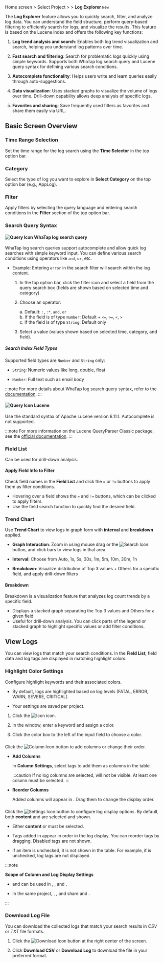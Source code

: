
<Logroleview />

Home screen &gt; Select Project &gt; <Cmdname sid="side_log" className="uitext" /> &gt; **Log Explorer** <code className="newfunc">New</code>

The **Log Explorer** feature allows you to quickly search, filter, and analyze log data. You can understand the field structure, perform query-based filtering to efficiently search for logs, and visualize the results. This feature is based on the Lucene index and offers the following key functions:

1. **Log trend analysis and search**: Enables both log trend visualization and search, helping you understand log patterns over time.

1. **Fast search and filtering**: Search for problematic logs quickly using simple keywords. Supports both WhaTap log search query and Lucene query syntax for defining various search conditions.

1. **Autocomplete functionality**: Helps users write and learn queries easily through auto-suggestions.

1. **Data visualization**: Uses stacked graphs to visualize the volume of logs over time. Drill-down capability allows deep analysis of specific logs.

1. **Favorites and sharing**: Save frequently used filters as favorites and share them easily via URL.

## Basic Screen Overview

<ImgLang img='apm-log-log-explorer-new.png' desc='log-explorer-new' />

### Time Range Selection

Set the time range for the log search using the **Time Selector** in the top option bar.

### Category

Select the type of log you want to explore in **Select Category** on the top option bar (e.g., AppLog).

### Filter

Apply filters by selecting the query language and entering search conditions in the **Filter** section of the top option bar.

### Search Query Syntax

#### ![Query Icon](/img/ico-log-search-query.svg) **WhaTap log search query**

WhaTap log search queries support autocomplete and allow quick log searches with simple keyword input. You can define various search conditions using operators like `and`, `or`, etc.

* Example: Entering `error` in the search filter will search within the log content.

    1. In the top option bar, click the filter icon and select a field from the query search box (fields are shown based on selected time and category).

    1. Choose an operator:

        a. Default: `:`, `:*`, `and`, `or`<br/>
        b. If the field is of type `Number`: Default + `<=`, `>=`, `<`, `>`<br/>
        c. If the field is of type `String`: Default only

    1. Select a value (values shown based on selected time, category, and field).

##### Search Index Field Types

Supported field types are `Number` and `String` only:

* `String`: Numeric values like long, double, float

* `Number`: Full text such as email body

:::note
For more details about WhaTap log search query syntax, refer to the [documentation](https://docs.whatap.io/log/log-search-query).
:::

#### ![Query Icon](/img/ico-log-search-lucene.svg) Lucene

Use the standard syntax of Apache Lucene version 8.11.1. Autocomplete is not supported.

:::note
For more information on the Lucene QueryParser Classic package, see the [official documentation](https://lucene.apache.org/core/8_11_1/queryparser/org/apache/lucene/queryparser/classic/package-summary.html#Overview).
:::

### Field List

Can be used for drill-down analysis.

#### Apply Field Info to Filter

Check field names in the **Field List** and click the `=` or `!=` buttons to apply them as filter conditions.

* Hovering over a field shows the `=` and `!=` buttons, which can be clicked to apply filters.
* Use the field search function to quickly find the desired field.

### Trend Chart

Use **Trend Chart** to view logs in graph form with **interval** and **breakdown** applied.

* **Graph Interaction**: Zoom in using mouse drag or the ![Search Icon](/img/ic-search.svg) button, and click bars to view logs in that area

* **Interval**: Choose from Auto, 1s, 5s, 30s, 1m, 5m, 10m, 30m, 1h

* **Breakdown**: Visualize distribution of Top 3 values + Others for a specific field, and apply drill-down filters

#### Breakdown

Breakdown is a visualization feature that analyzes log count trends by a specific field.

* Displays a stacked graph separating the Top 3 values and Others for a given field
* Useful for drill-down analysis. You can click parts of the legend or stacked graph to highlight specific values or add filter conditions.

## View Logs

You can view logs that match your search conditions. In the **Field List**, field data and log tags are displayed in matching highlight colors.

### Highlight Color Settings

Configure highlight keywords and their associated colors.

* By default, logs are highlighted based on log levels (<span class='logft'>FATAL</span>, <span class='loger'>ERROR</span>, <span class='logwr'>WARN</span>, <span class='logft'>SEVERE</span>, <span class='logft'>CRITICAL</span>).

* Your settings are saved per project.

1. Click the ![Icon](/img/ic-highlight.svg) icon.

1. In the <Cmdname sid="highlight" className="uitext" /> window, enter a keyword and assign a color.

1. Click the color box to the left of the input field to choose a color.

### <Cmdname sid="column_settings" className="uitext" />

Click the ![Column Icon](/img/ic-column.svg) button to add columns or change their order.

* **Add Columns**

    In **Column Settings**, select tags to add them as columns in the table.

    :::caution
    If no log columns are selected, <Cmdname sid="ITM08349" className="uitext" /> will not be visible. At least one column must be selected.
    :::

* **Reorder Columns**

    Added columns will appear in <Cmdname sid="TTL06055" className="uitext" />. Drag them to change the display order.

### <Cmdname sid="ITM08349" className="uitext" />

Click the ![Settings Icon](/img/ic-setting.svg) button to configure log display options. By default, both **content** and <Cmdname sid="tag" className="uitext" /> are selected and shown.

* Either **content** or <Cmdname sid="tag" className="uitext" /> must be selected.

* Tags added in <Cmdname sid="tag_management" className="uitext" /> appear in order in the log display. You can reorder tags by dragging. Disabled tags are not shown.

* If an item is unchecked, it is not shown in the table. For example, if <Cmdname sid="tag" className="uitext" /> is unchecked, log tags are not displayed.

<ImgLang img='log-table-contents-remove-tag.png' desc='log table contents remove tag sc'/>

:::note

**Scope of Column and Log Display Settings**

* <Cmdname sid="column_settings" className="uitext" /> and <Cmdname sid="ITM08349" className="uitext" /> can be used in <Cmdname sid="logTail" className="uitext" />, <Cmdname sid="side_logSearch" className="uitext" />, and <Cmdname sid="logExplorer" className="uitext" />.

* In the same project, <Cmdname sid="side_logTail" className="uitext" />, <Cmdname sid="side_logSearch" className="uitext" />, and <Cmdname sid="side_logExplorer" className="uitext" /> share <Cmdname sid="column_settings" className="uitext" /> and <Cmdname sid="ITM08349" className="uitext" />.

:::

### Download Log File

You can download the collected logs that match your search results in *CSV* or *TXT* file formats.

1. Click the ![Download Icon](/img/ico-download.svg) <Cmdname sid="download" className="uitext" /> button at the right center of the screen.

1. Click **Download CSV** or **Download Log** to download the file in your preferred format.